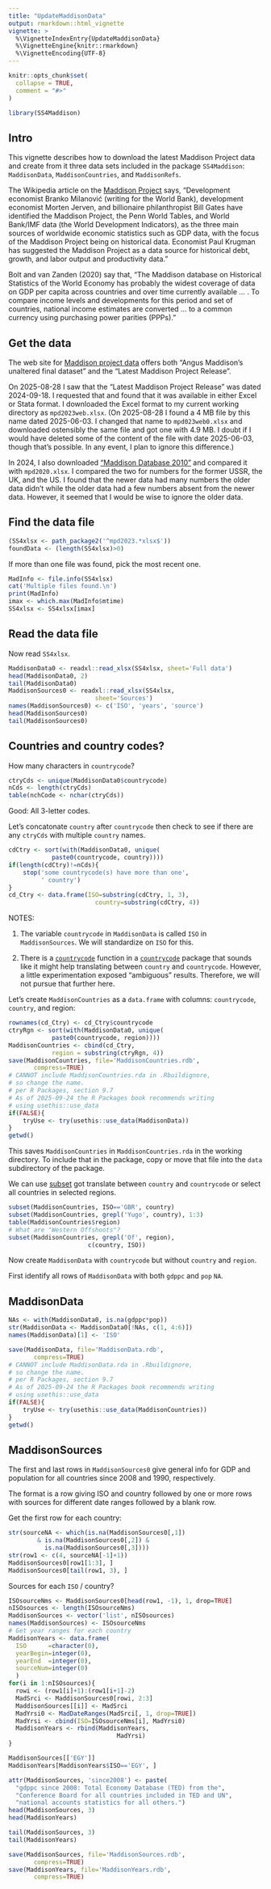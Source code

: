 ```yaml
---
title: "UpdateMaddisonData"
output: rmarkdown::html_vignette
vignette: >
  %\VignetteIndexEntry{UpdateMaddisonData}
  %\VignetteEngine{knitr::rmarkdown}
  %\VignetteEncoding{UTF-8}
---
```


```r
knitr::opts_chunk$set(
  collapse = TRUE,
  comment = "#>"
)
```

```r
library(SS4Maddison)
```

## Intro 

This vignette describes how to download the latest Maddison Project data and create from it three data sets included in the package `SS4Maddison`: `MaddisonData`, `MaddisonCountries`, and `MaddisonRefs`. 

The Wikipedia article on the [Maddison Project](https://en.wikipedia.org/wiki/Maddison_Project) says, "Development economist Branko Milanović (writing for the World Bank), development economist Morten Jerven, and billionaire philanthropist Bill Gates have identified the Maddison Project, the Penn World Tables, and World Bank/IMF data (the World Development Indicators), as the three main sources of worldwide economic statistics such as GDP data, with the focus of the Maddison Project being on historical data. Economist Paul Krugman has suggested the Maddison Project as a data source for historical debt, growth, and labor output and productivity data."  

Bolt and van Zanden (2020) say that, "The Maddison database on Historical Statistics of the World Economy has probably the widest coverage of data on GDP per capita across countries and over time currently available ... . To compare income levels and developments for this period and set of countries, national income estimates are converted ... to a common currency using purchasing power parities (PPPs)." 

## Get the data

The web site for [Maddison project data](https://www.rug.nl/ggdc/historicaldevelopment/maddison/) offers both "Angus Maddison's unaltered final dataset" and the "Latest Maddison Project Release".

On 2025-08-28 I saw that the "Latest Maddison Project Release" was dated 2024-09-18. I requested that and found that it was available in either Excel or Stata format. I downloaded the Excel format to my current working directory as `mpd2023web.xlsx`. (On 2025-08-28 I found a 4 MB file by this name dated 2025-06-03. I changed that name to `mpd023web0.xlsx` and downloaded ostensibly the same file and got one with 4.9 MB. I doubt if I would have deleted some of the content of the file with date 2025-06-03, though that's possible. In any event, I plan to ignore this difference.) 

In 2024, I also downloaded ["Maddison Database 2010"](https://www.rug.nl/ggdc/historicaldevelopment/maddison/releases/maddison-database-2010) and compared it with `mpd2020.xlsx`. I compared the two for numbers for the former USSR, the UK, and the US. I found that the newer data had many numbers the older data didn't while the older data had a few numbers absent from the newer data. However, it seemed that I would be wise to ignore the older data. 

## Find the data file

```r
(SS4xlsx <- path_package2('^mpd2023.*xlsx$'))
foundData <- (length(SS4xlsx)>0)
```

If more than one file was found, pick the most recent one. 

```r
MadInfo <- file.info(SS4xlsx)
cat('Multiple files found.\n')
print(MadInfo)
imax <- which.max(MadInfo$mtime)
SS4xlsx <- SS4xlsx[imax]
```

## Read the data file

Now read `SS4xlsx`. 

```r
MaddisonData0 <- readxl::read_xlsx(SS4xlsx, sheet='Full data')
head(MaddisonData0, 2)
tail(MaddisonData0)
MaddisonSources0 <- readxl::read_xlsx(SS4xlsx, 
                        sheet='Sources')
names(MaddisonSources0) <- c('ISO', 'years', 'source')
head(MaddisonSources0)
tail(MaddisonSources0)
```

## Countries and country codes? 

How many characters in `countrycode`? 

```r
ctryCds <- unique(MaddisonData0$countrycode)
nCds <- length(ctryCds)
table(nchCode <- nchar(ctryCds))
```

Good: All 3-letter codes. 

Let's concatonate `country` after `countrycode` then check to see if there are any `ctryCds` with multiple `country` names. 

```r
cdCtry <- sort(with(MaddisonData0, unique(
            paste0(countrycode, country))))
if(length(cdCtry)!=nCds){
    stop('some countrycode(s) have more than one', 
         ' country')
}
cd_Ctry <- data.frame(ISO=substring(cdCtry, 1, 3),
                        country=substring(cdCtry, 4))
```

NOTES: 

1. The variable `countrycode` in `MaddisonData` is called `ISO` in `MaddisonSources`. We will standardize on `ISO` for this. 

2. There is a [`countrycode`](https://search.r-project.org/CRAN/refmans/countrycode/html/countrycode.html) function in a [`countrycode`](https://search.r-project.org/CRAN/refmans/countrycode/html/00Index.html) package that sounds like it might help translating between `country` and `countrycode`. However, a little experimentation exposed "ambiguous" results. Therefore, we will not pursue that further here. 

Let's create `MaddisonCountries` as a `data.frame` with columns: `countrycode`, `country`, and region: 

```r
rownames(cd_Ctry) <- cd_Ctry$countrycode
ctryRgn <- sort(with(MaddisonData0, unique(
            paste0(countrycode, region))))
MaddisonCountries <- cbind(cd_Ctry, 
            region = substring(ctryRgn, 4))
save(MaddisonCountries, file='MaddisonCountries.rdb', 
       compress=TRUE)  
# CANNOT include MaddisonCountries.rda in .Rbuildignore, 
# so change the name.   
# per R Packages, section 9.7  
# As of 2025-09-24 the R Packages book recommends writing 
# using usethis::use_data 
if(FALSE){  
    tryUse <- try(usethis::use_data(MaddisonData))
}
getwd()
```

This saves `MaddisonCountries` in `MaddisonCountries.rda` in the working directory. To include that in the package, copy or move that file into the `data` subdirectory of the package. 

We can use [subset](https://www.rdocumentation.org/packages/base/versions/3.6.2/topics/subset) got translate between `country` and `countrycode` or select all countries in selected regions. 

```r
subset(MaddisonCountries, ISO=='GBR', country)
subset(MaddisonCountries, grepl('Yugo', country), 1:3)
table(MaddisonCountries$region)
# What are "Western Offshoots"? 
subset(MaddisonCountries, grepl('Of', region), 
                      c(country, ISO))
```

Now create `MaddisonData` with `countrycode` but without `country` and `region`.

First identify all rows of `MaddisonData` with both `gdppc` and `pop` `NA`. 

## MaddisonData

```r
NAs <- with(MaddisonData0, is.na(gdppc*pop))
str(MaddisonData <- MaddisonData0[!NAs, c(1, 4:6)])
names(MaddisonData)[1] <- 'ISO' 

save(MaddisonData, file='MaddisonData.rdb', 
       compress=TRUE)  
# CANNOT include MaddisonData.rda in .Rbuildignore, 
# so change the name.   
# per R Packages, section 9.7  
# As of 2025-09-24 the R Packages book recommends writing 
# using usethis::use_data 
if(FALSE){  
    tryUse <- try(usethis::use_data(MaddisonCountries))
}
getwd()

```

## MaddisonSources

The first and last rows in `MaddisonSources0` give general info for GDP and population for all countries since 2008 and 1990, respectively. 

The format is a row giving ISO and country followed by one or more rows with sources for different date ranges followed by a blank row. 

Get the first row for each country: 

```r
str(sourceNA <- which(is.na(MaddisonSources0[,1])
        & is.na(MaddisonSources0[,2]) & 
          is.na(MaddisonSources0[,3])))
str(row1 <- c(4, sourceNA[-1]+1))
MaddisonSources0[row1[1:3], ]
MaddisonSources0[tail(row1, 3), ]
```

Sources for each `ISO` / country? 

```r
ISOsourceNms <- MaddisonSources0[head(row1, -1), 1, drop=TRUE]
nISOsources <- length(ISOsourceNms)
MaddisonSources <- vector('list', nISOsources)
names(MaddisonSources) <- ISOsourceNms
# Get year ranges for each country
MaddisonYears <- data.frame(
  ISO      =character(0), 
  yearBegin=integer(0), 
  yearEnd  =integer(0), 
  sourceNum=integer(0)
  )
for(i in 1:nISOsources){
  rowi <- (row1[i]+1):(row1[i+1]-2)
  MadSrci <- MaddisonSources0[rowi, 2:3]
  MaddisonSources[[i]] <- MadSrci
  MadYrsi0 <- MadDateRanges(MadSrci[, 1, drop=TRUE])
  MadYrsi <- cbind(ISO=ISOsourceNms[i], MadYrsi0)
  MaddisonYears <- rbind(MaddisonYears, 
                              MadYrsi) 
}

MaddisonSources[['EGY']]
MaddisonYears[MaddisonYears$ISO=='EGY', ]

attr(MaddisonSources, 'since2008') <- paste(
  "gdppc since 2008: Total Economy Database (TED) from the", 
  "Conference Board for all countries included in TED and UN",
  "national accounts statistics for all others.")
head(MaddisonSources, 3)
head(MaddisonYears)

tail(MaddisonSources, 3)
tail(MaddisonYears)

save(MaddisonSources, file='MaddisonSources.rdb', 
       compress=TRUE)  
save(MaddisonYears, file='MaddisonYears.rdb', 
       compress=TRUE)  
```